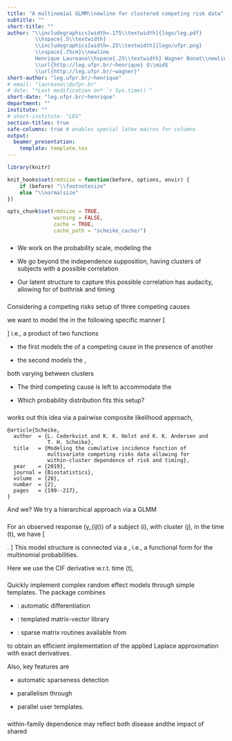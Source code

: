 ```yaml
---
title: "A multinomial GLMM\\newline for clustered competing risk data"
subtitle: ""
short-title: ""
author: "\\includegraphics[width=.175\\textwidth]{logo/leg.pdf}
         \\hspace{.5\\textwidth}
         \\includegraphics[width=.25\\textwidth]{logo/ufpr.png}
         \\vspace{.75cm}\\newline
         Henrique Laureano\\hspace{.25\\textwidth} Wagner Bonat\\newline
         \\url{http://leg.ufpr.br/~henrique} $\\mid$
         \\url{http://leg.ufpr.br/~wagner}"
short-author: "leg.ufpr.br/~henrique"
# email: "laureano\\@ufpr.br"
# date: "*Last modification on* `r Sys.time()`"
short-date: "leg.ufpr.br/~henrique"
department: ""
institute: ""
# short-institute: "LEG"
section-titles: true
safe-columns: true # enables special latex macros for columns
output:
  beamer_presentation:
    template: template.tex
---
```


```r
library(knitr)

knit_hooks$set(rmdsize = function(before, options, envir) {
    if (before) "\\footnotesize"
    else "\\normalsize"
})

opts_chunk$set(rmdsize = TRUE,
               warning = FALSE,
               cache = TRUE,
               cache_path = "scheike_cache/")
```

###

\begin{minipage}{.75\textwidth}
 \begin{shaded} A multinomial GLMM for clustered competing risk data
 \end{shaded}
\end{minipage}

\pause
+ We work on the probability scale, modeling the

\begin{block}{Cause-specific \textbf{cumulative incidence function}
(CIF)}
\[
\begin{aligned}
  \text{for a type}~{\color{beamer@UIUCorange}{k}}~\text{failure},
  \quad
  F_{\color{beamer@UIUCorange}{k}}(t \mid X) &=
  \mathbb{P}[T \leq t,
  {\color{beamer@UIUCorange}{K}} =
  {\color{beamer@UIUCorange}{k}} \mid X]\\
  &= \int_{0}^{t} f_{\color{beamer@UIUCorange}{k}}(a \mid X) da,
  \quad t > 0,
\end{aligned}
\]
where \(f_{\color{beamer@UIUCorange}{k}}(t \mid X) =
        \lambda_{\color{beamer@UIUCorange}{k}}(t \mid X) \times
        S(t \mid X)\) is the (sub)density for the time to a type
        \(\color{beamer@UIUCorange}{k}\) failure
\end{block}

\pause
+ We go beyond the independence supposition, having clusters of subjects
  with a possible correlation

+ Our latent structure to capture this possible correlation has\newline
  audacity, allowing for \textcolor{beamer@UIUCblue}{within-cluster
  dependence} of both\newline risk and timing

###

Considering a competing risks setup of three competing causes\dots

\pause
\dots we want to model the \textcolor{beamer@UIUCblue}{CIF} in the
following specific manner
\[
\begin{aligned}
  F_{\color{beamer@UIUCorange}{k}}(t \mid X, U) &=
  \mathbb{P}[T \leq t, {\color{beamer@UIUCorange}{K}} =
                       {\color{beamer@UIUCorange}{k}} \mid X, U]\\
  &= \underbrace{
    \pi_{\color{beamer@UIUCorange}{k}}(X, u_{1}, u_{2})}_{
    \substack{\text{cluster-specific}\\\text{risk level}}}
  \times
  \underbrace{
    \Phi[w_{\color{beamer@UIUCorange}{k}} g(t) -
         X^{\top}\gamma_{\color{beamer@UIUCorange}{k}} -
         \eta_{\color{beamer@UIUCorange}{k}}]}_{
         \substack{\text{cluster-specific}\\
                   \text{failure time trajectory}}},
               \quad {\color{beamer@UIUCorange}{k}} = 1, 2.
\end{aligned}
\]
i.e., a product of two functions

+ the first models the \textcolor{beamer@UIUCblue}{absolute risk} of a
  competing cause in the presence of another

+ the second models the \textcolor{beamer@UIUCblue}{failure time
  distribution},

both varying between clusters

\noindent{\color{beamer@UIUCorange}\rule{\linewidth}{0.25mm}}
\pause

+ The third competing cause is left to accommodate\newline
  the \textcolor{beamer@UIUCblue}{censorship}

+ Which probability distribution fits this setup?
  \textcolor{beamer@UIUCblue}{Multinomial}

###

\texttt{Scheike} works out this idea via a pairwise composite likelihood
approach,

\small
```
@article{Scheike,
  author  = {L. Cederkvist and K. K. Holst and K. K. Andersen and
             T. H. Scheike},
  title   = {Modeling the cumulative incidence function of
             multivariate competing risks data allowing for
             within-cluster dependence of risk and timing},
  year    = {2019},
  journal = {Biostatistics},
  volume  = {20},
  number  = {2},
  pages   = {199--217},
}
```
\vspace{-0.5cm}
\normalsize
\noindent{\color{beamer@UIUCorange}\rule{\linewidth}{0.25mm}}

And we? We try a hierarchical approach via a GLMM

###

\begin{minipage}{.35\textwidth}
 \begin{shaded} Our approach: what we do
 \end{shaded}
\end{minipage}
\pause

For an observed response \(y_{ijt}\) of a subject \(i\), with cluster
\(j\), in the time \(t\), we have
\[
\begin{aligned}
  y_{ijt} \mid \{u_{1j}, u_{2j}, \eta_{1j}, \eta_{2j}\} &\sim
  \text{Multinomial}(p_{1ijt}, p_{2ijt}, p_{3ijt}),\\
  \begin{bmatrix} u_{1j}\\u_{2j}\\\eta_{1j}\\\eta_{2j} \end{bmatrix}
  &\sim
  \mathcal{N}
  \left[\begin{bmatrix} 0\\0\\0\\0\end{bmatrix},
    \begin{bmatrix}
      \sigma_{u_{1}}^{2}&\varrho_{u_{1}, u_{2}}&
      \varrho_{u_{1}, \eta_{1}}&\varrho_{u_{1}, \eta_{2}}\\
      &\sigma_{u_{2}}^{2}&
      \varrho_{u_{2}, \eta_{1}}&\varrho_{u_{2}, \eta_{2}}\\
      &&\sigma_{\eta_{1}}^{2}&\varrho_{\eta_{1}, \eta_{2}}\\
      &&&\sigma_{\eta_{2}}^{2}
    \end{bmatrix}
  \right]
\end{aligned}.
\]
\pause
This model structure is connected via a \textcolor{beamer@UIUCblue}{link
function}, i.e., a functional form for the multinomial probabilities.

Here we use the CIF derivative w.r.t. time \(t\),

\begin{minipage}{0.8\textwidth}
\[
\begin{aligned}
  p_{{\color{beamer@UIUCorange}{k}}ijt} &=
  \frac{\exp\{
    \bm{x}_{{\color{beamer@UIUCorange}{k}}ij}
    \bm{\beta}_{{\color{beamer@UIUCorange}{k}}i} +
    u_{{\color{beamer@UIUCorange}{k}}j}\}}{
    1 + \sum_{{\color{beamer@UIUCorange}{m}}=1}^{
      {\color{beamer@UIUCorange}{K}}-1
    }
    \exp\{
    \bm{x}_{{\color{beamer@UIUCorange}{m}}ij}
    \bm{\beta}_{{\color{beamer@UIUCorange}{m}}i} +
    u_{{\color{beamer@UIUCorange}{m}}j}\}}
  \hspace{1.85cm}\{{\color{beamer@UIUCorange}{k}} = 1, 2\}\\
  &\times
  w_{\color{beamer@UIUCorange}{k}}\frac{\delta}{2\delta t - 2t^{2}}
  \phi[
  w_{\color{beamer@UIUCorange}{k}}
  \text{arctanh}\left(\frac{t-\delta/2}{\delta/2}\right) -
  \bm{x}_{{\color{beamer@UIUCorange}{k}}ij}
  \bm{\gamma}_{{\color{beamer@UIUCorange}{k}}i} -
  \eta_{{\color{beamer@UIUCorange}{k}}j}
  ].
\end{aligned}
\]
\end{minipage}

###

\begin{minipage}{.35\textwidth}
 \begin{shaded} Our approach: how we do
 \end{shaded}
\end{minipage}
\pause

\begin{center}
\textcolor{beamer@UIUCblue}{TMB: Template Model Builder}
\end{center}

Quickly implement complex random effect models through simple
\texttt{C++} templates. The \texttt{R} package combines

+ \texttt{CppAD}: \texttt{C++} automatic differentiation

+ \texttt{Eigen}: templated matrix-vector library

+ \texttt{CHOLMOD}: sparse matrix routines available from \texttt{R}

to obtain an efficient implementation of the applied Laplace
approximation with exact derivatives.

Also, key features are

+ automatic sparseness detection

+ parallelism through \texttt{BLAS}

+ parallel user templates.

###

\begin{minipage}{.6\textwidth}
 \begin{shaded} Main application: cancer incidence in twins
 \end{shaded}
\end{minipage}
\vspace{0.75cm}
\begin{columns}
\begin{column}{.55\linewidth}
\centering
\includegraphics[width=\linewidth]{prints/twins.jpg}
\end{column}
\begin{column}{.45\linewidth}
Clustered competing risks data\newline
\hspace*{.5cm}\rotatebox[origin=c]{180}{$\Lsh$}
Clusters? Families\newline
\hspace*{1.35cm}\rotatebox[origin=c]{180}{$\Lsh$}Family studies\newline
\hspace*{2.1cm}\rotatebox[origin=c]{180}{$\Lsh$}
\textcolor{beamer@UIUCblue}{Twins data}
\end{column}
\end{columns}

\begin{center}
within-cluster dependence \(\Rightarrow\) within-family dependence
\end{center}

within-family dependence may reflect both disease \textbf{heritability}
and\newline the impact of shared \textbf{environmental effects}

<!-- ### -->

<!-- \begin{center} -->
<!--  \includegraphics[width=.9\linewidth]{thank_you.jpg} -->
<!-- \end{center} -->
